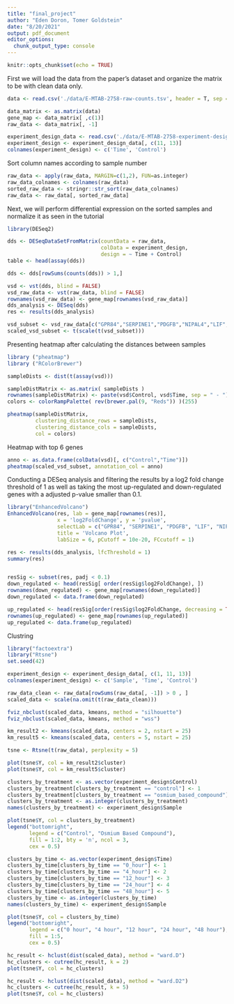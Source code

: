 ```yaml
---
title: "final_project"
author: "Eden Doron, Tomer Goldstein"
date: "8/20/2021"
output: pdf_document
editor_options: 
  chunk_output_type: console
---
```


```r
knitr::opts_chunk$set(echo = TRUE)
```

First we will load the data from the paper's dataset and organize the matrix to be with clean data only.
```r
data <- read.csv('./data/E-MTAB-2758-raw-counts.tsv', header = T, sep = '\t', row.names = 'Gene.ID')

data_matrix <- as.matrix(data)
gene_map <- data_matrix[ ,c(1)]
raw_data <- data_matrix[, -1]

experiment_design_data <- read.csv('./data/E-MTAB-2758-experiment-design.tsv', header = T, sep = '\t', row.names = 1, stringsAsFactors = T)
experiment_design <- experiment_design_data[, c(11, 13)]
colnames(experiment_design) <- c('Time', 'Control')
```

Sort column names according to sample number
```r
raw_data <- apply(raw_data, MARGIN=c(1,2), FUN=as.integer)
raw_data_colnames <- colnames(raw_data)
sorted_raw_data <- stringr::str_sort(raw_data_colnames)
raw_data <- raw_data[, sorted_raw_data]
```

Next, we will perform differential expression on the sorted samples and normalize it as seen in the tutorial
```r
library(DESeq2)

dds <- DESeqDataSetFromMatrix(countData = raw_data,
                              colData = experiment_design,
                              design = ~ Time + Control)
table <- head(assay(dds))

dds <- dds[rowSums(counts(dds)) > 1,]

vsd <- vst(dds, blind = FALSE)
vsd_raw_data <- vst(raw_data, blind = FALSE)
rownames(vsd_raw_data) <- gene_map[rownames(vsd_raw_data)]
dds_analysis <- DESeq(dds)
res <- results(dds_analysis)

vsd_subset <- vsd_raw_data[c("GPR84","SERPINE1","PDGFB","NIPAL4","LIF", "FOSL1"),]
scaled_vsd_subset <- t(scale(t(vsd_subset)))
```

Presenting heatmap after calculating the distances between samples
```r
library ("pheatmap")
library ("RColorBrewer")

sampleDists <- dist(t(assay(vsd)))

sampleDistMatrix <- as.matrix( sampleDists )
rownames(sampleDistMatrix) <- paste(vsd$Control, vsd$Time, sep = " - ")
colors <- colorRampPalette( rev(brewer.pal(9, "Reds")) )(255)

pheatmap(sampleDistMatrix,
         clustering_distance_rows = sampleDists,
         clustering_distance_cols = sampleDists,
         col = colors)
```

Heatmap with top 6 genes
```r
anno <- as.data.frame(colData(vsd)[, c("Control","Time")])
pheatmap(scaled_vsd_subset, annotation_col = anno)
```

Conducting a DESeq analysis and filtering the results by a log2 fold change threshold of 1 as well as taking the most up-regulated and down-regulated genes with a adjusted p-value smaller than 0.1.
```r
library("EnhancedVolcano")
EnhancedVolcano(res, lab = gene_map[rownames(res)], 
                x = 'log2FoldChange', y = 'pvalue',
                selectLab = c("GPR84", "SERPINE1", "PDGFB", "LIF", "NIPAL4", "FOSL1"),
                title = 'Volcano Plot',
                labSize = 6, pCutoff = 10e-20, FCcutoff = 1)
```

```r
res <- results(dds_analysis, lfcThreshold = 1)
summary(res)


resSig <- subset(res, padj < 0.1)
down_regulated <- head(resSig[ order(resSig$log2FoldChange), ])
rownames(down_regulated) <- gene_map[rownames(down_regulated)]
down_regulated <- data.frame(down_regulated)

up_regulated <- head(resSig[order(resSig$log2FoldChange, decreasing = TRUE), ])
rownames(up_regulated) <- gene_map[rownames(up_regulated)]
up_regulated <- data.frame(up_regulated)

```

Clustring
```r
library("factoextra")
library("Rtsne")
set.seed(42)

experiment_design <- experiment_design_data[, c(1, 11, 13)]
colnames(experiment_design) <- c('Sample', 'Time', 'Control')

raw_data_clean <- raw_data[rowSums(raw_data[, -1]) > 0 , ]
scaled_data <- scale(na.omit(t(raw_data_clean)))

fviz_nbclust(scaled_data, kmeans, method = "silhouette")
fviz_nbclust(scaled_data, kmeans, method = "wss")

km_result2 <- kmeans(scaled_data, centers = 2, nstart = 25)
km_result5 <- kmeans(scaled_data, centers = 5, nstart = 25)

tsne <- Rtsne(t(raw_data), perplexity = 5)

plot(tsne$Y, col = km_result2$cluster)
plot(tsne$Y, col = km_result5$cluster)

clusters_by_treatment <- as.vector(experiment_design$Control)
clusters_by_treatment[clusters_by_treatment == "control"] <- 1
clusters_by_treatment[clusters_by_treatment == "osmium_based_compound"] <- 2
clusters_by_treatment <- as.integer(clusters_by_treatment)
names(clusters_by_treatment) <- experiment_design$Sample

plot(tsne$Y, col = clusters_by_treatment)
legend("bottomright",
       legend = c("Control", "Osmium Based Compound"),
       fill = 1:2, bty = 'n', ncol = 3,
       cex = 0.5)

clusters_by_time <- as.vector(experiment_design$Time)
clusters_by_time[clusters_by_time == "0_hour"] <- 1
clusters_by_time[clusters_by_time == "4_hour"] <- 2
clusters_by_time[clusters_by_time == "12_hour"] <- 3
clusters_by_time[clusters_by_time == "24_hour"] <- 4
clusters_by_time[clusters_by_time == "48_hour"] <- 5
clusters_by_time <- as.integer(clusters_by_time)
names(clusters_by_time) <- experiment_design$Sample

plot(tsne$Y, col = clusters_by_time)
legend("bottomright",
       legend = c("0 hour", "4 hour", "12 hour", "24 hour", "48 hour"),
       fill = 1:5,
       cex = 0.5)

hc_result <- hclust(dist(scaled_data), method = "ward.D")
hc_clusters <- cutree(hc_result, k = 2)
plot(tsne$Y, col = hc_clusters)

hc_result <- hclust(dist(scaled_data), method = "ward.D2")
hc_clusters <- cutree(hc_result, k = 5)
plot(tsne$Y, col = hc_clusters)
```


